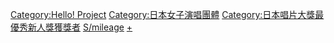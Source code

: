 {{Navbox Musical artist
| name  = ANGERME
| title  = [[ANGERME|<span style="color:#fff">ANGERME</span>]]
| background = #FF85AD
| groupstyle = background:#FFAAC6
| group1 = 成員
|  list1 = {{Navbox|child
| group1 = 現成員
|  list1 = {{Navbox|child
| group2 = 2期
|  list2 = '''[[竹內朱莉]]'''（隊長）
| group3 = 3期
|  list3 = '''[[佐佐木莉佳子]]'''
| group4 = 4期
|  list4 = '''[[上國料萌衣]]'''
| group6 = 6期
|  list6 = '''[[川村文乃]]'''（副隊長）
| group7 = 7期
|  list7 = '''[[伊勢鈴蘭]]'''
| group8 = 8期
|  list8 = '''[[橋迫鈴]]'''
| group9 = 9期
|  list9 = '''[[川名凜]]''' - '''[[為永幸音]]''' - '''[[松本若菜 (ANGERME)|松本若菜]]'''
| group10 = 10期
|  list10 = '''[[平山遊季]]'''
}}
| group2 = 前成員
|  list2 = {{Navbox|child
| group1 = 1期
|  list1 = [[和田彩花]] - [[前田憂佳]] - [[福田花音]] - [[小川紗季]]
| group2 = 2期
|  list2 = [[中西香菜]] - [[田村芽實]] - [[勝田里奈|勝田-{里}-奈]] - [[ANGERME|小數賀芙由香]](準成員) 
| group3 = 3期
|  list3 = [[室田瑞希]] - [[相川茉穗]]
| group5 = 5期
|  list5 = [[笠原桃奈]]
| group6 = 6期
|  list6 = [[船木結]]
| group7 = 7期
|  list7 = [[太田遙香]]
}}
}}
| group3 =專輯<br />收錄單曲
| list3=
{{Navbox|child
| group1 = '''[[壞孩子①]]'''
| list1 = [[鬧彆扭]]（獨立製作）- [[雖然明天就要約會了，但現在就想聽到你的聲音]]（獨立製作） - [[喜歡 (S/mileage單曲)|喜歡]]（獨立製作） - [[當大人好難!!!]]（獨立製作） - [[做夢的 15歲]] - [[○○不用努力也可以啦!!]] - [[以相同時薪工作著朋友的美人媽媽]]

| group2 = '''[[S/mileage 精選輯完全版①]]'''
| list2 = [[短髮 (單曲)|短髮]] - [[噓聲的愛 Buu!]] - [[有頂天LOVE]] - [[站起來女孩]] - [[Please Miniskirt Postwoman!]] - [[請等一下！]] - [[斑點比基尼]]

| group3 = '''[[②Smile Sensation]]'''
| list3 = [[喜歡喔、純情反抗期。]] - [[好冷啊。]] - [[啟程出發的春天來了]]

| group4 = ''' '''
| list4 = [[明白嗎！？／「好男人」]] - [[神秘的夜晚! / 十八歲的情感]]

| group5 = '''[[S/mileage / ANGERME SELECTION ALBUM 「大器晩成」|S/mileage / ANGERME <br /> SELECTION ALBUM 「大器晩成」]]'''
| list5 = [[全新的我！/大幹一場]] - [[啊 薄野 / 地球孕育了今天的愛]] - [[大器晩成/少女的逆襲|大器晩成 / 少女的逆襲]] - [[七轉八起 / 臥薪嘗膽 / 魔法使莎莉]]

| group6 = '''[[輪迴轉生 ～ANGERME Past, Present & Future～|輪迴轉生<br />～ANGERME Past, Present & Future～]]'''
| list6 = [[高人一等就不會被打壓 / 逆轉勝 / 我]] - [[接連不斷 / 糸島Distance / 戀愛已經開始]] - [[無法形容 / 因為愛人類才進化到今時今日 因為愛人類才徹底退化 / 忘記你的一切]] - [[有了愛什麼都不需要 / 淚色的決意 / 魔女小惠]] - [[Manner Mode / 一如既往般美麗 / 你並不孤單...friends]] - [[我不能哭...同情欺詐 / Uraha=Lover / 你不孤單......friends (2018 Acoustic Ver.)]] - [[夏將軍]]（數位單曲） - [[人各有所好 / 46億年LOVE]] - [[戀愛是Accha Accha / 做夢了 15年]]

| group7 = ''' '''
| list7 = [[我創造了我 / 根本無法起床的SUNDAY]] - [[有限的Moment / Mirror Mirror]] - [[SHAKA SHAKA TO LOVE]] (數位單曲) - [[痛痛快快地去做吧 / 無法游泳的Mermaid / 被愛的途徑A or B?]]
}}
| group4 = 專輯
| list4 = [[壞孩子①]] - [[②Smile Sensation]] - [[輪迴轉生 ～ANGERME Past, Present & Future～]]
| group5 = 精選專輯
| list5 = [[S/mileage 精選輯完全版①]] - [[S/mileage / ANGERME SELECTION ALBUM 「大器晩成」]]
| group6 = DVD
| list6 = [[特別聯合 2010春 ～感謝滿開! 真野惠里菜2周年突入 & S/mileage主流出道 櫻花盛放! Live|1]] - [[S/mileage 1st Live Tour 2010秋 ～惡魔的微笑 天使的微笑～|2]] - [[℃-ute & S/mileage Premium Live 2011春 ～℃ & S 聯合大作戰～|3]] - [[S/mileage 2011限定Live ～S/mile工廠～|4]] - [[S/mileage Concert Tour 2011秋 ～逆襲之超Miniskirt～|5]] - [[『S/mileage 精選輯完全版①』發售記念Special Concert|6]] - [[S/mileage Live Tour 2012秋 ～有點可愛番長～|7]] - [[S/mileage Live Tour 2013秋 ～Smile Charge～|8]] - [[S/mileage Live 2014夏 FULL CHARGE ～715 日本武道館～|9]] - [[S/mileage Live 2014秋 ～FULL CHARGE～ FINAL in O-EAST|10]] - [[S/mileage Live Tour 2014秋 ～FULL CHARGE～ FINAL in O-EAST|11]] - [[ANGERME STARTING LIVE TOUR SPECIAL @ 日本武道館 『大器晩成』|12]] - [[ANGERME First Concert Tour 2015秋 『百花繚亂』 ～福田花音 畢業Special～|13]] - [[ANGERME Concert Tour 2016春 『九位一體』 ～田村芽實 畢業Special～|14]] - [[ANGERME Concert Tour 2017春 ～改變的事物 不變的事物～|15]] - [[ANGERME Concert Tour 2017秋 「Black & White」Special ～風林火山～|16]] - [[ANGERME Concert Tour 2018春 十人十色 ＋ FINAL|17]] - [[ANGERME 1st Overseas Live Tour in Paris|18]] - [[Hello Pro Premium ANGERME Concert Tour 2019春 Final 和田彩花 畢業Special 輪迴轉生 ～當愛的倡導誕生時～|19]] - [[ANGERME 2019秋 「Next Page」～勝田里奈 畢業Special～|20]] - [[ANGERME Live Tour 2019夏秋 「Next Page」～中西香菜 畢業Special～|21]]
| group7 = 其他
| list7 = {{Navbox|child
| group1 = '''Mobekimasu'''
| list1 = [[不醜陋的哲學]]

| group2 = '''Bekimasu'''
| list2  = [[別認輸 Wasshoi!]]

| group3 = '''Oha Girl Maple'''
| list3  = [[我的學校遊行]]

| group4 = '''Hello! Project All Stars'''
| list4  = [[YEAH YEAH YEAH / 嚮往Stress-free / 群芳，齊放之時]]

}}
| group8 = 相關項目
| list8 = [[Hello! Project]] - [[早安少女組。]] - [[Juice=Juice]] - [[Tsubaki Factory]] - [[BEYOOOOONDS]] - [[OCHA NORMA]] -  [[Hello! Pro研修生]]
}}<noinclude>
[[Category:Hello! Project]]
[[Category:日本女子演唱團體]]
[[Category:日本唱片大獎最優秀新人獎獲獎者]]
[[Category:日本歌手模板|S/mileage]]
[[Category:ANGERME|+]]
</noinclude>